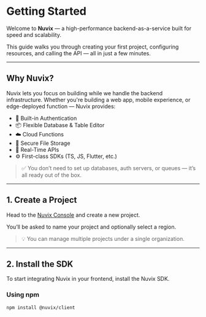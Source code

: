 
# Getting Started

Welcome to **Nuvix** — a high-performance backend-as-a-service built for speed and scalability.

This guide walks you through creating your first project, configuring resources, and calling the API — all in just a few minutes.

---

## Why Nuvix?

Nuvix lets you focus on building while we handle the backend infrastructure. Whether you're building a web app, mobile experience, or edge-deployed function — Nuvix provides:

- 🔐 Built-in Authentication
- 📦 Flexible Database & Table Editor
- ☁️ Cloud Functions
- 📁 Secure File Storage
- 🔄 Real-Time APIs
- ⚙️ First-class SDKs (TS, JS, Flutter, etc.)

> ✅ You don’t need to set up databases, auth servers, or queues — it’s all ready out of the box.

---

## 1. Create a Project

Head to the [Nuvix Console](https://console.nuvix.dev) and create a new project.

You’ll be asked to name your project and optionally select a region.

> 💡 You can manage multiple projects under a single organization.

---

## 2. Install the SDK

To start integrating Nuvix in your frontend, install the Nuvix SDK.

### Using npm

```bash
npm install @nuvix/client
```